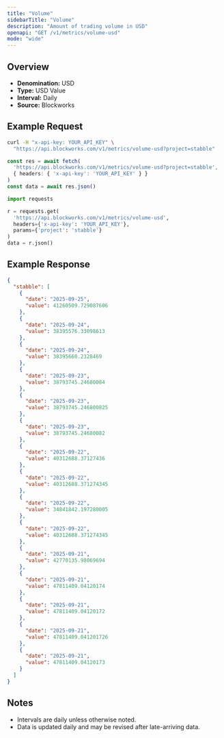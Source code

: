 ```yaml
---
title: "Volume"
sidebarTitle: "Volume"
description: "Amount of trading volume in USD"
openapi: "GET /v1/metrics/volume-usd"
mode: "wide"
---
```


## Overview

- **Denomination:** USD
- **Type:** USD Value
- **Interval:** Daily
- **Source:** Blockworks

## Example Request

<CodeGroup>

```bash cURL
curl -H "x-api-key: YOUR_API_KEY" \
  "https://api.blockworks.com/v1/metrics/volume-usd?project=stabble"
```

```typescript TypeScript
const res = await fetch(
  'https://api.blockworks.com/v1/metrics/volume-usd?project=stabble',
  { headers: { 'x-api-key': 'YOUR_API_KEY' } }
)
const data = await res.json()
```

```python Python
import requests

r = requests.get(
  'https://api.blockworks.com/v1/metrics/volume-usd',
  headers={'x-api-key': 'YOUR_API_KEY'},
  params={'project': 'stabble'}
)
data = r.json()
```

</CodeGroup>

## Example Response

```json
{
  "stabble": [
    {
      "date": "2025-09-25",
      "value": 41260509.729087606
    },
    {
      "date": "2025-09-24",
      "value": 38395576.33098613
    },
    {
      "date": "2025-09-24",
      "value": 38395660.2328469
    },
    {
      "date": "2025-09-23",
      "value": 38793745.24680084
    },
    {
      "date": "2025-09-23",
      "value": 38793745.246800825
    },
    {
      "date": "2025-09-23",
      "value": 38793745.24680082
    },
    {
      "date": "2025-09-22",
      "value": 40312688.37127436
    },
    {
      "date": "2025-09-22",
      "value": 40312688.371274345
    },
    {
      "date": "2025-09-22",
      "value": 34841842.197280005
    },
    {
      "date": "2025-09-22",
      "value": 40312688.371274345
    },
    {
      "date": "2025-09-21",
      "value": 42770135.98069694
    },
    {
      "date": "2025-09-21",
      "value": 47811409.04120174
    },
    {
      "date": "2025-09-21",
      "value": 47811409.04120172
    },
    {
      "date": "2025-09-21",
      "value": 47811409.041201726
    },
    {
      "date": "2025-09-21",
      "value": 47811409.04120173
    }
  ]
}
```

## Notes
- Intervals are daily unless otherwise noted.
- Data is updated daily and may be revised after late-arriving data.